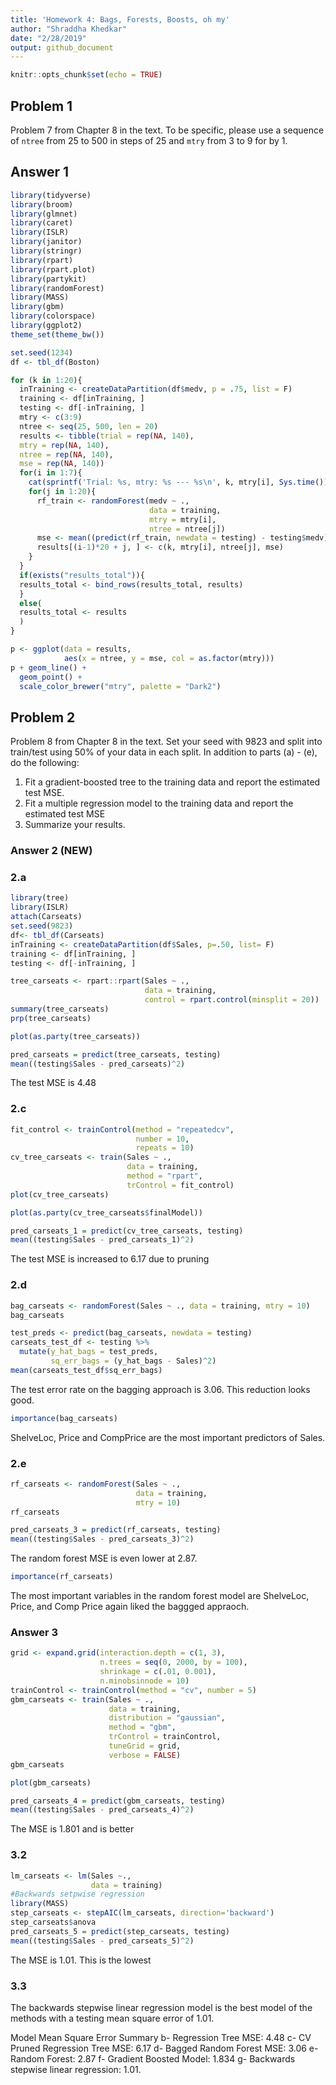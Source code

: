 ```yaml
---
title: 'Homework 4: Bags, Forests, Boosts, oh my'
author: "Shraddha Khedkar"
date: "2/28/2019"
output: github_document
---
```


```r
knitr::opts_chunk$set(echo = TRUE)
```

## Problem 1

Problem 7 from Chapter 8 in the text. To be specific, please use a sequence of
`ntree` from 25 to 500 in steps of 25 and `mtry` from 3 to 9 for by 1. 

## Answer 1

```r
library(tidyverse)
library(broom)
library(glmnet)
library(caret)
library(ISLR)
library(janitor)
library(stringr)
library(rpart)
library(rpart.plot)
library(partykit)
library(randomForest)
library(MASS)
library(gbm)
library(colorspace)
library(ggplot2)
theme_set(theme_bw())
```



```r
set.seed(1234)
df <- tbl_df(Boston)

for (k in 1:20){
  inTraining <- createDataPartition(df$medv, p = .75, list = F)
  training <- df[inTraining, ]
  testing <- df[-inTraining, ]
  mtry <- c(3:9)
  ntree <- seq(25, 500, len = 20)
  results <- tibble(trial = rep(NA, 140),
  mtry = rep(NA, 140),
  ntree = rep(NA, 140),
  mse = rep(NA, 140)) 
  for(i in 1:7){
    cat(sprintf('Trial: %s, mtry: %s --- %s\n', k, mtry[i], Sys.time()))
    for(j in 1:20){ 
      rf_train <- randomForest(medv ~ .,
                               data = training,
                               mtry = mtry[i],
                               ntree = ntree[j])
      mse <- mean((predict(rf_train, newdata = testing) - testing$medv)^2)
      results[(i-1)*20 + j, ] <- c(k, mtry[i], ntree[j], mse)
    }
  }
  if(exists("results_total")){
  results_total <- bind_rows(results_total, results)
  }
  else(
  results_total <- results
  )
}
```

```r
p <- ggplot(data = results,
            aes(x = ntree, y = mse, col = as.factor(mtry)))
p + geom_line() + 
  geom_point() +
  scale_color_brewer("mtry", palette = "Dark2")
```


## Problem 2

Problem 8 from Chapter 8 in the text. Set your seed with 9823 and split into 
train/test using 50\% of your data in each split. In addition to 
parts (a) - (e), do the following:

1. Fit a gradient-boosted tree to the training data and report the estimated 
test MSE. 
2. Fit a multiple regression model to the training data and report the 
estimated test MSE
3. Summarize your results. 

### Answer 2 (NEW)

### 2.a 

```r
library(tree)
library(ISLR)
attach(Carseats)
set.seed(9823)
df<- tbl_df(Carseats)
inTraining <- createDataPartition(df$Sales, p=.50, list= F)
training <- df[inTraining, ]
testing <- df[-inTraining, ]
```


```r
tree_carseats <- rpart::rpart(Sales ~ ., 
                              data = training,
                              control = rpart.control(minsplit = 20))
summary(tree_carseats)
prp(tree_carseats)
```

```r
plot(as.party(tree_carseats))
```

```r
pred_carseats = predict(tree_carseats, testing)
mean((testing$Sales - pred_carseats)^2)
```

The test MSE is 4.48


### 2.c

```r
fit_control <- trainControl(method = "repeatedcv",
                            number = 10, 
                            repeats = 10)
cv_tree_carseats <- train(Sales ~ ., 
                          data = training,
                          method = "rpart", 
                          trControl = fit_control)
plot(cv_tree_carseats)
```
```r
plot(as.party(cv_tree_carseats$finalModel))
```

```r
pred_carseats_1 = predict(cv_tree_carseats, testing)
mean((testing$Sales - pred_carseats_1)^2)
```
The test MSE is increased to 6.17 due to pruning

### 2.d

```r
bag_carseats <- randomForest(Sales ~ ., data = training, mtry = 10)
bag_carseats
```

```r
test_preds <- predict(bag_carseats, newdata = testing)
carseats_test_df <- testing %>%
  mutate(y_hat_bags = test_preds,
         sq_err_bags = (y_hat_bags - Sales)^2)
mean(carseats_test_df$sq_err_bags)
```
The test error rate on the bagging approach is 3.06. This reduction looks good. 

```r
importance(bag_carseats)
```

ShelveLoc, Price and CompPrice are the most important predictors of Sales.


### 2.e

```r
rf_carseats <- randomForest(Sales ~ ., 
                            data = training,
                            mtry = 10)
rf_carseats
```

```r
pred_carseats_3 = predict(rf_carseats, testing)
mean((testing$Sales - pred_carseats_3)^2)
```
The random forest MSE is even lower at 2.87.

```r
importance(rf_carseats)
```

The most important variables in the random forest model are ShelveLoc, Price, and Comp Price again liked the baggged appraoch.


### Answer 3

```r
grid <- expand.grid(interaction.depth = c(1, 3), 
                    n.trees = seq(0, 2000, by = 100),
                    shrinkage = c(.01, 0.001),
                    n.minobsinnode = 10)
trainControl <- trainControl(method = "cv", number = 5)
gbm_carseats <- train(Sales ~ ., 
                      data = training, 
                      distribution = "gaussian", 
                      method = "gbm",
                      trControl = trainControl, 
                      tuneGrid = grid,
                      verbose = FALSE)
gbm_carseats
```


```r
plot(gbm_carseats)
```



```r
pred_carseats_4 = predict(gbm_carseats, testing)
mean((testing$Sales - pred_carseats_4)^2)
```

The MSE is 1.801 and is better



### 3.2

```r
lm_carseats <- lm(Sales ~.,
                  data = training)
#Backwards setpwise regression
library(MASS)
step_carseats <- stepAIC(lm_carseats, direction='backward')
step_carseats$anova
pred_carseats_5 = predict(step_carseats, testing)
mean((testing$Sales - pred_carseats_5)^2)
```

The MSE is 1.01. This is the lowest


### 3.3

The backwards stepwise linear regression model is the best model of the methods with a testing mean square error of 1.01.

Model Mean Square Error Summary
b- Regression Tree MSE: 4.48
c- CV Pruned Regression Tree MSE: 6.17
d- Bagged Random Forest MSE: 3.06
e- Random Forest: 2.87
f- Gradient Boosted Model: 1.834
g- Backwards stepwise linear regression: 1.01.



